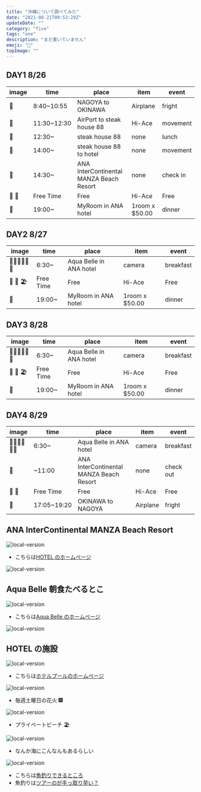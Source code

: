 ```yaml
---
title: "沖縄について調べてみた"
date: "2021-08-21T09:53:29Z"
updateDate: ""
category: "five"
tags: "one"
description: "まだ書いていません"
emoji: "🙂"
topImage: ""
---
```


## DAY1 8/26

| image | time        | place                                   | item           | event    |
| ----- | ----------- | --------------------------------------- | -------------- | -------- |
| 🚀    | 8:40~10:55  | NAGOYA to OKINAWA                       | Airplane       | fright   |
| 🚌    | 11:30~12:30 | AirPort to steak house 88               | Hi-Ace         | movement |
| 🍖    | 12:30~      | steak house 88                          | none           | lunch    |
| 🚌    | 14:00~      | steak house 88 to hotel                 | none           | movement |
| 🏨    | 14:30~      | ANA InterContinental MANZA Beach Resort | none           | check in |
| 🏨 🚌 | Free Time   | Free                                    | Hi-Ace         | Free     |
| 🏨    | 19:00~      | MyRoom in ANA hotel                     | 1room x $50.00 | dinner   |

## DAY2 8/27

| image        | time      | place                   | item           | event     |
| ------------ | --------- | ----------------------- | -------------- | --------- |
| 🍞🍳🥗🍓🍍🍇 | 6:30~     | Aqua Belle in ANA hotel | camera         | breakfast |
| 🏨 🚌 🏖      | Free Time | Free                    | Hi-Ace         | Free      |
| 🏨           | 19:00~    | MyRoom in ANA hotel     | 1room x $50.00 | dinner    |

## DAY3 8/28

| image        | time      | place                   | item           | event     |
| ------------ | --------- | ----------------------- | -------------- | --------- |
| 🍞🍳🥗🍓🍍🍇 | 6:30~     | Aqua Belle in ANA hotel | camera         | breakfast |
| 🏨 🚌 🏖      | Free Time | Free                    | Hi-Ace         | Free      |
| 🏨           | 19:00~    | MyRoom in ANA hotel     | 1room x $50.00 | dinner    |

## DAY4 8/29

| image        | time        | place                                   | item     | event     |
| ------------ | ----------- | --------------------------------------- | -------- | --------- |
| 🍞🍳🥗🍓🍍🍇 | 6:30~       | Aqua Belle in ANA hotel                 | camera   | breakfast |
| 🏨           | ~11:00      | ANA InterContinental MANZA Beach Resort | none     | check out |
| 🚌 👜        | Free Time   | Free                                    | Hi-Ace   | Free      |
| 🚀           | 17:05~19:20 | OKINAWA to NAGOYA                       | Airplane | fright    |

## ANA InterContinental MANZA Beach Resort

![local-version](./bearch.jpg)

- こちらは[HOTEL のホームページ](https://www.anaintercontinental-manza.jp/)

![local-version](./room.jpg)

## Aqua Belle 朝食たべるとこ

![local-version](./breakfast.jpg)

- こちらは[Aqua Belle のホームページ](https://www.anaintercontinental-manza.jp/restaurants/aqua-belle/)

![local-version](./morning_space.jpg)

## HOTEL の施設

![local-version](./pool_one.jpg)

- こちらは[ホテルプールのホームページ](https://www.anaintercontinental-manza.jp/facilities/)

![local-version](./pool_two.jpg)

- 毎週土曜日の花火 🎆

![local-version](./hanabi.jpg)

- プライベートビーチ 🏖

![local-version](./private_bearch.jpg)

- なんか海にこんなんもあるらしい

![local-version](./sea_park.jpg)

- こちらは[魚釣りできるところ](https://tokyo360photo.com/maeganeku-fishing-port)
- 魚釣りは[ツアーのが手っ取り早い？](https://oki-raku.net/searches/planlist/?area_id=1%2C2%2C3%2C4%2C5%2C6%2C7%2C10%2C11%2C13%2C17%2C18%2C19&category_id=80)

